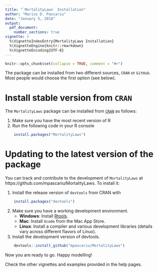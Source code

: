 ```yaml
---
title: "`MortalityLaws` Installation"
author: "Marius D. Pascariu"
date: "January 5, 2018"
output: 
  pdf_document:
    number_sections: true
vignette: >
  %\VignetteIndexEntry{MortalityLaws Installation}
  %\VignetteEngine{knitr::rmarkdown}
  %\VignetteEncoding{UTF-8}
---
```


```r
knitr::opts_chunk$set(collapse = TRUE, comment = "#>")
```

The package can be installed from two different sources, `CRAN` or `GitHub`. Most people would choose the first option (see below).

# Install stable version from `CRAN`

The `MortalityLaws` package can be installed from [`CRAN`](https://cran.r-project.org/web/packages/MortalityLaws/index.html) as follows:

1. Make sure you have the most recent version of R
2. Run the following code in your R console 

```r
    install.packages("MortalityLaws")
```

# Updating to the latest version of the package
You can track and contribute to the development of `MortalityLaws` at https://github.com/mpascariu/MortalityLaws. To install it:

1. Install the release version of `devtools` from CRAN with
```r
    install.packages("devtools")
```

2. Make sure you have a working development environment.
    * **Windows**: Install [Rtools](https://cran.r-project.org/bin/windows/Rtools/).
    * **Mac**: Install `Xcode` from the Mac App Store.
    * **Linux**: Install a compiler and various development libraries (details vary across different flavors of Linux).

3. Install the development version of devtools.

```r
    devtools::install_github("mpascariu/MortalityLaws")
```


\vspace{2cm}

Now you are ready to go. Happy modelling!

Check the other vignettes and examples provided in the help pages.